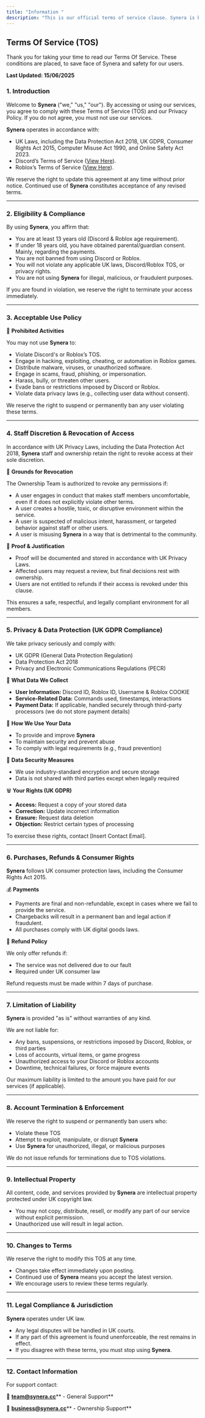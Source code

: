 ```yaml
---
title: "Information "
description: "This is our official terms of service clause. Synera is based in the United Kingdom, and is bowed by UK legislated laws. Any inquiries, regarding our legal team please contact us at legal@synera.cc. "
---
```


## Terms Of Service (TOS)

Thank you for taking your time to read our Terms Of Service. These conditions are placed, to save face of Synera and safety for our users.

**Last Updated: 15/06/2025**

### **1. Introduction**

Welcome to **Synera** ("we," "us," "our"). By accessing or using our services, you agree to comply with these Terms of Service (TOS) and our Privacy Policy. If you do not agree, you must not use our services.

**Synera** operates in accordance with:

- UK Laws, including the Data Protection Act 2018, UK GDPR, Consumer Rights Act 2015, Computer Misuse Act 1990, and Online Safety Act 2023.
- Discord’s Terms of Service ([View Here](https://discord.com/terms)).
- Roblox’s Terms of Service ([View Here](https://en.help.roblox.com/hc/en-us/articles/115004647846-Roblox-Terms-of-Use)).

We reserve the right to update this agreement at any time without prior notice. Continued use of **Synera** constitutes acceptance of any revised terms.

---

### **2. Eligibility & Compliance**

By using **Synera**, you affirm that:

- You are at least 13 years old (Discord & Roblox age requirement).
- If under 18 years old, you have obtained parental/guardian consent. Mainly, regarding the payments.
- You are not banned from using Discord or Roblox.
- You will not violate any applicable UK laws, Discord/Roblox TOS, or privacy rights.
- You are not using **Synera** for illegal, malicious, or fraudulent purposes.

If you are found in violation, we reserve the right to terminate your access immediately.

---

### **3. Acceptable Use Policy**

🚫 **Prohibited Activities**

You may not use **Synera** to:

- Violate Discord's or Roblox’s TOS.
- Engage in hacking, exploiting, cheating, or automation in Roblox games.
- Distribute malware, viruses, or unauthorized software.
- Engage in scams, fraud, phishing, or impersonation.
- Harass, bully, or threaten other users.
- Evade bans or restrictions imposed by Discord or Roblox.
- Violate data privacy laws (e.g., collecting user data without consent).

We reserve the right to suspend or permanently ban any user violating these terms.

---

### **4. Staff Discretion & Revocation of Access**

In accordance with UK Privacy Laws, including the Data Protection Act 2018, **Synera** staff and ownership retain the right to revoke access at their sole discretion.

🔹 **Grounds for Revocation**

The Ownership Team is authorized to revoke any permissions if:

- A user engages in conduct that makes staff members uncomfortable, even if it does not explicitly violate other terms.
- A user creates a hostile, toxic, or disruptive environment within the service.
- A user is suspected of malicious intent, harassment, or targeted behavior against staff or other users.
- A user is misusing **Synera** in a way that is detrimental to the community.

🔹 **Proof & Justification**

- Proof will be documented and stored in accordance with UK Privacy Laws.
- Affected users may request a review, but final decisions rest with ownership.
- Users are not entitled to refunds if their access is revoked under this clause.

This ensures a safe, respectful, and legally compliant environment for all members.

---

### **5. Privacy & Data Protection (UK GDPR Compliance)**

We take privacy seriously and comply with:

- UK GDPR (General Data Protection Regulation)
- Data Protection Act 2018
- Privacy and Electronic Communications Regulations (PECR)

📌 **What Data We Collect**

- **User Information:** Discord ID, Roblox ID, Username & Roblox COOKIE
- **Service-Related Data:** Commands used, timestamps, interactions
- **Payment Data:** If applicable, handled securely through third-party processors (we do not store payment details)

🔐 **How We Use Your Data**

- To provide and improve **Synera**
- To maintain security and prevent abuse
- To comply with legal requirements (e.g., fraud prevention)

🚀 **Data Security Measures**

- We use industry-standard encryption and secure storage
- Data is not shared with third parties except when legally required

🗑️ **Your Rights (UK GDPR)**

- **Access:** Request a copy of your stored data
- **Correction:** Update incorrect information
- **Erasure:** Request data deletion
- **Objection:** Restrict certain types of processing

To exercise these rights, contact [Insert Contact Email].

---

### **6. Purchases, Refunds & Consumer Rights**

**Synera** follows UK consumer protection laws, including the Consumer Rights Act 2015.

💰 **Payments**

- Payments are final and non-refundable, except in cases where we fail to provide the service.
- Chargebacks will result in a permanent ban and legal action if fraudulent.
- All purchases comply with UK digital goods laws.

📌 **Refund Policy**

We only offer refunds if:

- The service was not delivered due to our fault
- Required under UK consumer law

Refund requests must be made within 7 days of purchase.

---

### **7. Limitation of Liability**

**Synera** is provided "as is" without warranties of any kind.

We are not liable for:

- Any bans, suspensions, or restrictions imposed by Discord, Roblox, or third parties
- Loss of accounts, virtual items, or game progress
- Unauthorized access to your Discord or Roblox accounts
- Downtime, technical failures, or force majeure events

Our maximum liability is limited to the amount you have paid for our services (if applicable).

---

### **8. Account Termination & Enforcement**

We reserve the right to suspend or permanently ban users who:

- Violate these TOS
- Attempt to exploit, manipulate, or disrupt **Synera**
- Use **Synera** for unauthorized, illegal, or malicious purposes

We do not issue refunds for terminations due to TOS violations.

---

### **9. Intellectual Property**

All content, code, and services provided by **Synera** are intellectual property protected under UK copyright law.

- You may not copy, distribute, resell, or modify any part of our service without explicit permission.
- Unauthorized use will result in legal action.

---

### **10. Changes to Terms**

We reserve the right to modify this TOS at any time.

- Changes take effect immediately upon posting.
- Continued use of **Synera** means you accept the latest version.
- We encourage users to review these terms regularly.

---

### **11. Legal Compliance & Jurisdiction**

**Synera** operates under UK law.

- Any legal disputes will be handled in UK courts.
- If any part of this agreement is found unenforceable, the rest remains in effect.
- If you disagree with these terms, you must stop using **Synera**.

---

### **12. Contact Information**

For support contact:

📧 [**team@synera.cc**](mailto:team@synera.cc)** - General Support**

📧 [**business@synera.cc**](mailto:team@synera.cc)** - Ownership Support**